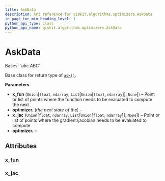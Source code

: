```yaml
---
title: AskData
description: API reference for qiskit.algorithms.optimizers.AskData
in_page_toc_min_heading_level: 1
python_api_type: class
python_api_name: qiskit.algorithms.optimizers.AskData
---
```


# AskData

<Class id="qiskit.algorithms.optimizers.AskData" isDedicatedPage={true} github="https://github.com/qiskit/qiskit/tree/stable/0.22/qiskit/algorithms/optimizers/steppable_optimizer.py" signature="AskData(x_fun=None, x_jac=None)" modifiers="class">
  Bases: `abc.ABC`

  Base class for return type of [`ask()`](qiskit.algorithms.optimizers.SteppableOptimizer#ask "qiskit.algorithms.optimizers.SteppableOptimizer.ask").

  **Parameters**

  *   **x\_fun** (`Union`\[`float`, `ndarray`, `List`\[`Union`\[`float`, `ndarray`]], `None`]) – Point or list of points where the function needs to be evaluated to compute the next
  *   **optimizer.** (*the next state of the*) –
  *   **x\_jac** (`Union`\[`float`, `ndarray`, `List`\[`Union`\[`float`, `ndarray`]], `None`]) – Point or list of points where the gradient/jacobian needs to be evaluated to compute
  *   **optimizer.** –

  ## Attributes

  ### x\_fun

  <Attribute id="qiskit.algorithms.optimizers.AskData.x_fun" attributeTypeHint="Optional[Union[float, numpy.ndarray, List[Union[float, numpy.ndarray]]]]" attributeValue="None" />

  ### x\_jac

  <Attribute id="qiskit.algorithms.optimizers.AskData.x_jac" attributeTypeHint="Optional[Union[float, numpy.ndarray, List[Union[float, numpy.ndarray]]]]" attributeValue="None" />
</Class>

